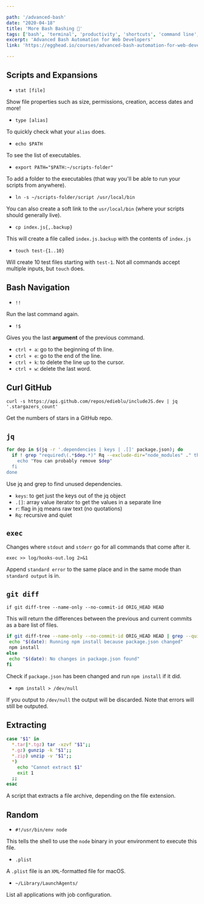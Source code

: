 ```yaml
---

path: '/advanced-bash'
date: "2020-04-18"
title: 'More Bash Bashing 💪'
tags: ['bash', 'terminal', 'productivity', 'shortcuts', 'command line', 'egghead']
excerpt: 'Advanced Bash Automation for Web Developers'
link: 'https://egghead.io/courses/advanced-bash-automation-for-web-developers'

---
```


## Scripts and Expansions

- `stat [file]`

Show file properties such as size, permissions, creation, access dates and more!

- `type [alias]`

To quickly check what your `alias` does.

- `echo $PATH`

To see the list of executables.

- `export PATH="$PATH:~/scripts-folder"`

To add a folder to the executables (that way you'll be able to run your scripts from anywhere).

- `ln -s ~/scripts-folder/script /usr/local/bin`

You can also create a soft link to the `usr/local/bin` (where your scripts should generally live).

- `cp index.js{,.backup}`

This will create a file called `index.js.backup` with the contents of `index.js`

- `touch test-{1..10}`

Will create 10 test files starting with `test-1`. Not all commands accept multiple inputs, but `touch` does.

## Bash Navigation

- `!!`

Run the last command again.

- `!$`

Gives you the last **argument** of the previous command.

- `ctrl + a`: go to the beginning of th line.
- `ctrl + e`: go to the end of the line.
- `ctrl + k`: to delete the line up to the cursor.
- `ctrl + w`: delete the last word.

## Curl GitHub

`curl -s https://api.github.com/repos/edieblu/includeJS.dev | jq '.stargazers_count'`

Get the numbers of stars in a GitHub repo.

## `jq`

```bash
for dep in $(jq -r '.dependencies | keys | .[]' package.json); do
  if ! grep "required\(.*$dep.*)" Rq --exclude-dir="node_modules" ." then
    echo "You can probably remove $dep"
  fi
done
```

Use jq and grep to find unused dependencies.
- `keys`: to get just the keys out of the jq object
- `.[]`: array value iterator to get the values in a separate line
- `r`: flag in jq means raw text (no quotations)
- `Rq`: recursive and quiet

## `exec`
Changes where `stdout` and `stderr` go for all commands that come after it.

`exec >> log/hooks-out.log 2>&1`

Append `standard error` to the same place and in the same mode than `standard output` is in.

## `git diff`

`if git diff-tree --name-only --no-commit-id ORIG_HEAD HEAD`

This will return the differences between the previous and current commits as a bare list of files.

```bash
if git diff-tree --name-only --no-commit-id ORIG_HEAD HEAD | grep --quiet 'package.json'; then
 echo "$(date): Running npm install because package.json changed"
 npm install
else
 echo "$(date): No changes in package.json found"
fi
```
Check if `package.json` has been changed and run `npm install` if it did.

* `npm install > /dev/null`

If you output to `/dev/null` the output will be discarded. Note that errors will still be outputed.

## Extracting

```bash
case "$1" in
  *.tar|*.tgz) tar -xzvf "$1";;
  *.gz) gunzip -k "$1";;
  *.zip) unzip -v "$1";;
  *)
    echo "Cannot extract $1"
    exit 1
  ;;
esac
```

A script that extracts a file archive, depending on the file extension.

## Random

* `#!/usr/bin/env node`

This tells the shell to use the `node` binary in your environment to execute this file.

* `.plist`

A `.plist` file is an `XML`-formatted file for macOS.

* `~/Library/LaunchAgents/`

List all applications with job configuration.